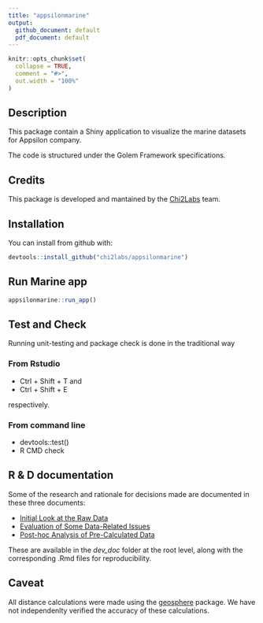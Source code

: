 ```yaml
---
title: "appsilonmarine"
output:
  github_document: default
  pdf_document: default
---
```


```r
knitr::opts_chunk$set(
  collapse = TRUE,
  comment = "#>",
  out.width = "100%"
)
```

## Description

This package contain a Shiny application to visualize the marine datasets for Appsilon company.

The code is structured under the Golem Framework specifications.

## Credits

This package is developed and mantained by the <a href="https://www.chi2labs.com/">Chi2Labs</a> team.

## Installation

You can install from github with:

``` r
devtools::install_github("chi2labs/appsilonmarine")
```

## Run Marine app

```r
appsilonmarine::run_app()
```

## Test and Check

Running unit-testing and package check is done in the traditional way

### From Rstudio

* Ctrl + Shift + T and 
* Ctrl + Shift + E

respectively. 

### From command line

* devtools::test()
* R CMD check

## R & D documentation

Some of the research and rationale for decisions made are documented in these three documents:

* [Initial Look at the Raw Data](https://github.com/chi2labs/appsilonmarine/blob/master/dev_docs/data_initial_look.md)
* [Evaluation of Some Data-Related Issues](https://github.com/chi2labs/appsilonmarine/blob/master/dev_docs/data_considerations.md)
* [Post-hoc Analysis of Pre-Calculated Data](https://github.com/chi2labs/appsilonmarine/blob/master/dev_docs/post_hoc_analysis.md)

These are available in the *dev_doc* folder at the root level, along with the corresponding .Rmd files for reproducibility.


## Caveat

All distance calculations were made using the [geosphere](https://cran.r-project.org/package=geosphere) package. We have not independenlty verified the accuracy of these calculations.